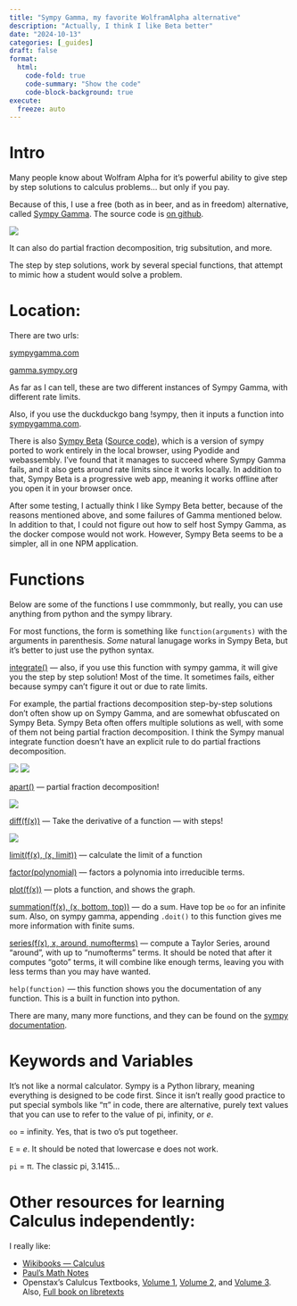 ```yaml
---
title: "Sympy Gamma, my favorite WolframAlpha alternative"
description: "Actually, I think I like Beta better"
date: "2024-10-13"
categories: [_guides]
draft: false
format:
  html:
    code-fold: true
    code-summary: "Show the code"
    code-block-background: true
execute:
  freeze: auto
---
```


# Intro

Many people know about Wolfram Alpha for it's powerful ability to give step by step solutions to calculus problems... but only if you pay. 

Because of this, I use a free (both as in beer, and as in freedom) alternative, called [Sympy Gamma](https://gamma.sympy.org/). The source code is [on github](https://github.com/sympy/sympy_gamma). 

![](images/parts.jpeg)

It can also do partial fraction decomposition, trig subsitution, and more.

The step by step solutions, work by several special functions, that attempt to mimic how a student would solve a problem.

# Location:

There are two urls:

[sympygamma.com](sympygamma.com)

[gamma.sympy.org](gamma.sympy.org)

As far as I can tell, these are two different instances of Sympy Gamma, with different rate limits. 

Also, if you use the duckduckgo bang !sympy, then it inputs a function into [sympygamma.com](sympygamma.com).

There is also [Sympy Beta](https://sympy-beta.vercel.app/) ([Source code](https://github.com/eagleoflqj/sympy_beta)), which is a version of sympy ported to work entirely in the local browser, using Pyodide and webassembly. I've found that it manages to succeed where  Sympy Gamma fails, and it also gets around rate limits since it works locally. In addition to that, Sympy Beta is a progressive web app, meaning it works offline after you open it in your browser once. 

After some testing, I actually think I like Sympy Beta better, because of the reasons mentioned above, and some failures of Gamma mentioned below. In addition to that, I could not figure out how to self host Sympy Gamma, as the docker compose would not work. However, Sympy Beta seems to be a simpler, all in one NPM application.

# Functions

Below are some of the functions I use commmonly, but really, you can use anything from python and the sympy library. 

For most functions, the form is something like `function(arguments)` with the arguments in parenthesis. *Some* natural lanugage works in Sympy Beta, but it's better to just use the python syntax. 

[integrate()](https://docs.sympy.org/latest/modules/integrals/integrals.html) — also, if you use this function with sympy gamma, it will give you the step by step solution! Most of the time. It sometimes fails, either because sympy can't figure it out or due to rate limits. 

For example, the partial fractions decomposition step-by-step solutions don't often show up on Sympy Gamma, and are somewhat obfuscated on Sympy Beta. Sympy Beta often offers multiple solutions as well, with some of them not being partial fraction decomposition. I think the Sympy manual integrate function doesn't have an explicit rule to do partial fractions decomposition.

![](images/partsterm1.jpeg)
![](images/partsterm2.jpeg)


[apart()](https://docs.sympy.org/latest/modules/polys/reference.html#sympy.polys.partfrac.apart) — partial fraction decomposition!

![](images/apart.jpeg)

[diff(f(x))](https://docs.sympy.org/latest/modules/core.html#sympy.core.function.diff) — Take the derivative of a function — with steps!

![](images/diff.jpeg)

[limit(f(x), (x, limit))](https://docs.sympy.org/latest/tutorials/intro-tutorial/calculus.html#limits) — calculate the limit of a function

[factor(polynomial)](https://docs.sympy.org/latest/modules/polys/reference.html#sympy.polys.polytools.factor) — factors a polynomia into irreducible terms.

[plot(f(x))](https://docs.sympy.org/latest/modules/plotting.html#sympy.plotting.plot.plot) — plots a function, and shows the graph.

[summation(f(x), (x, bottom, top))](https://docs.sympy.org/latest/modules/concrete.html#sympy.concrete.summations.summation) — do a sum. Have top be `oo` for an infinite sum. Also, on sympy gamma, appending `.doit()` to this function gives me more information with finite sums. 

[series(f(x), x, around, numofterms)](https://docs.sympy.org/latest/modules/core.html#sympy.core.expr.Expr.series) — compute a Taylor Series, around "around", with up to "numofterms" terms. It should be noted that after it computes "goto" terms, it will combine like enough terms, leaving you with less terms than you may have wanted.

`help(function)` — this function shows you the documentation of any function. This is a built in function into python.

There are many, many more functions, and they can be found on the [sympy documentation](https://docs.sympy.org/latest/index.html).

# Keywords and Variables

It's not like a normal calculator. Sympy is a Python library, meaning everything is designed to be code first. Since it isn't really good practice to put special symbols like "π" in code, there are alternative, purely text values that you can use to refer to the value of pi, infinity, or *e*. 

`oo` = infinity. Yes, that is two o's put togetheer.

`E` = *e*. It should be noted that lowercase e does not work. 

`pi` = π. The classic pi, 3.1415... 


# Other resources for learning Calculus independently:

I really like:

* [Wikibooks — Calculus](https://en.wikibooks.org/wiki/Calculus)
* [Paul's Math Notes](https://tutorial.math.lamar.edu/)
* Openstax's Calulcus Textbooks, [Volume 1](https://openstax.org/details/books/calculus-volume-1), [Volume 2](https://openstax.org/details/books/calculus-volume-2), and [Volume 3](https://openstax.org/details/books/calculus-volume-3). Also, [Full book on libretexts](https://math.libretexts.org/Bookshelves/Calculus/Calculus_(OpenStax))
